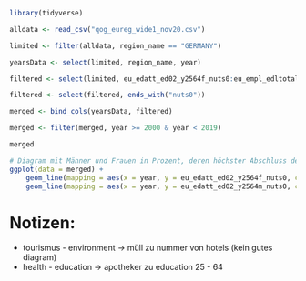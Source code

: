 ```r
library(tidyverse)

alldata <- read_csv("qog_eureg_wide1_nov20.csv")

limited <- filter(alldata, region_name == "GERMANY")

yearsData <- select(limited, region_name, year)

filtered <- select(limited, eu_edatt_ed02_y2564f_nuts0:eu_empl_edltotal_nuts0)

filtered <- select(filtered, ends_with("nuts0"))

merged <- bind_cols(yearsData, filtered)

merged <- filter(merged, year >= 2000 & year < 2019)

merged

# Diagram mit Männer und Frauen in Prozent, deren höchster Abschluss der Grundschulabschluss ist
ggplot(data = merged) +
    geom_line(mapping = aes(x = year, y = eu_edatt_ed02_y2564f_nuts0, color = "blue")) +
    geom_line(mapping = aes(x = year, y = eu_edatt_ed02_y2564m_nuts0, color = "red"))
```

# Notizen:
- tourismus - environment -> müll zu nummer von hotels (kein gutes diagram)
- health - education -> apotheker zu education 25 - 64